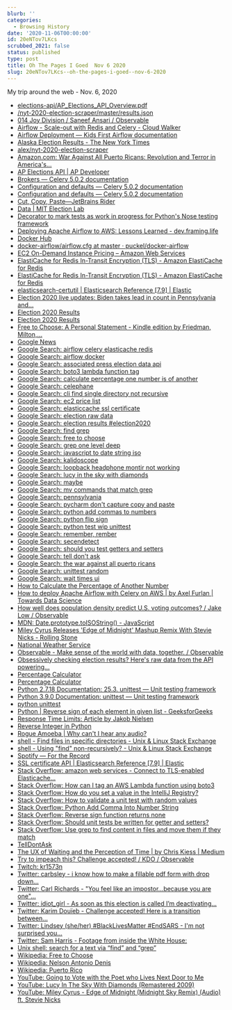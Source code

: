 ```yaml
---
blurb: ''
categories:
  - Browsing History
date: '2020-11-06T00:00:00'
id: 20eNTov7LKcs
scrubbed_2021: false
status: published
type: post
title: Oh The Pages I Goed  Nov 6 2020
slug: 20eNTov7LKcs--oh-the-pages-i-goed--nov-6-2020
---
```


My trip around the web - Nov. 6, 2020

- [elections-api/AP_Elections_API_Overview.pdf](https://developer.ap.org/ap-elections-api/AP_Elections_API_Overview.pdf)
- [/nyt-2020-election-scraper/master/results.json](https://raw.githubusercontent.com/alex/nyt-2020-election-scraper/master/results.json)
- [014 Joy Division / Saneef Ansari / Observable](https://observablehq.com/@saneef/004-joy-division)
- [Airflow - Scale-out with Redis and Celery - Cloud Walker](https://www.cloudwalker.io/2019/09/30/airflow-scale-out-with-redis-and-celery/)
- [Airflow Deployment — Kids First Airflow documentation](https://kids-first.github.io/kf-airflow-dags/deployment.html)
- [Alaska Election Results - The New York Times](https://www.nytimes.com/interactive/2020/11/03/us/elections/results-alaska.html)
- [alex/nyt-2020-election-scraper](https://github.com/alex/nyt-2020-election-scraper)
- [Amazon.com: War Against All Puerto Ricans: Revolution and Terror in America's...](https://www.amazon.com/dp/B06XBVKX21/ref=dp-kindle-redirect?_encoding=UTF8&btkr=1)
- [AP Elections API | AP Developer](https://developer.ap.org/ap-elections-api/)
- [Brokers — Celery 5.0.2 documentation](https://docs.celeryproject.org/en/stable/getting-started/brokers/index.html)
- [Configuration and defaults — Celery 5.0.2 documentation](https://docs.celeryproject.org/en/stable/userguide/configuration.html#std-setting-broker_use_ssl)
- [Configuration and defaults — Celery 5.0.2 documentation](https://docs.celeryproject.org/en/stable/userguide/configuration.html)
- [Cut, Copy, Paste—JetBrains Rider](https://www.jetbrains.com/help/rider/Cutting_Copying_and_Pasting.html#paste-selected)
- [Data | MIT Election Lab](https://electionlab.mit.edu/data)
- [Decorator to mark tests as work in progress for Python's Nose testing framework](https://gist.github.com/npryce/997195)
- [Deploying Apache Airflow to AWS: Lessons Learned - dev.framing.life](https://dev.framing.life/data/airflow-aws-lessons/)
- [Docker Hub](https://hub.docker.com/r/apache/airflow)
- [docker-airflow/airflow.cfg at master · puckel/docker-airflow](https://github.com/puckel/docker-airflow/blob/master/config/airflow.cfg)
- [EC2 On-Demand Instance Pricing – Amazon Web Services](https://aws.amazon.com/ec2/pricing/on-demand/)
- [ElastiCache for Redis In-Transit Encryption (TLS) - Amazon ElastiCache for Redis](https://docs.aws.amazon.com/AmazonElastiCache/latest/red-ug/in-transit-encryption.html#connect-tls)
- [ElastiCache for Redis In-Transit Encryption (TLS) - Amazon ElastiCache for Redis](https://docs.aws.amazon.com/AmazonElastiCache/latest/red-ug/in-transit-encryption.html)
- [elasticsearch-certutil | Elasticsearch Reference [7.9] | Elastic](https://www.elastic.co/guide/en/elasticsearch/reference/current/certutil.html)
- [Election 2020 live updates: Biden takes lead in count in Pennsylvania and...](https://www.washingtonpost.com/elections/2020/11/06/trump-biden-election-live-updates/)
- [Election 2020 Results](https://alex.github.io/nyt-2020-election-scraper/battleground-state-changes.html)
- [Election 2020 Results](https://alex.github.io/nyt-2020-election-scraper/battleground-state-changes.html#)
- [Free to Choose: A Personal Statement - Kindle edition by Friedman, Milton,...](https://www.amazon.com/dp/B004MYFLBS/ref=dp-kindle-redirect?_encoding=UTF8&btkr=1)
- [Google News](https://news.google.com/topstories?hl=en-US&gl=US&ceid=US:en)
- [Google Search: airflow celery elasticache redis](https://www.google.com/search?client=safari&rls=en&q=airflow+celery+elasticache+redis&ie=UTF-8&oe=UTF-8)
- [Google Search: airflow docker](https://www.google.com/search?client=safari&rls=en&q=airflow+docker&ie=UTF-8&oe=UTF-8)
- [Google Search: associated press election data api](https://www.google.com/search?client=safari&rls=en&q=associated+press+election+data+api&ie=UTF-8&oe=UTF-8)
- [Google Search: boto3 lambda function tag](https://www.google.com/search?newwindow=1&client=safari&rls=en&ei=222lX57XLKfr5gKj9qEo&q=boto3+lambda+function+tag&oq=boto3+lambda+function+tag&gs_lcp=CgZwc3ktYWIQAzIICCEQFhAdEB46BAgAEEc6CggAELEDEMkDEEM6BAgAEEM6AggAOgcIABCxAxBDOgUIABDJAzoICAAQyQMQkQI6BggAEBYQHjoJCAAQyQMQFhAeOgUIIRCgAVDZDFi1LWDIMWgDcAJ4AIABtwKIAdgQkgEIMTkuMy4wLjGYAQCgAQGqAQdnd3Mtd2l6yAEIwAEB&sclient=psy-ab&ved=0ahUKEwjesLj8n-7sAhWntVkKHSN7CAUQ4dUDCAw&uact=5)
- [Google Search: calculate percentage one number is of another](https://www.google.com/search?client=safari&rls=en&q=calculate+percentage+one+number+is+of+another&ie=UTF-8&oe=UTF-8)
- [Google Search: celephane](https://www.google.com/search?client=safari&rls=en&q=celephane&ie=UTF-8&oe=UTF-8)
- [Google Search: cli find single directory not recursive](https://www.google.com/search?newwindow=1&client=safari&rls=en&ei=46-kX_bzBqKK5wKWupywCw&q=cli+find+single+directory+not+recursive&oq=cli+find+single+directory+not+rec&gs_lcp=CgZwc3ktYWIQAxgBMgUIIRCgATIFCCEQoAEyBQghEKABMgUIIRCrAjoECAAQRzoICCEQFhAdEB5Q2C9YzEJgzlJoAHACeACAAYIBiAG7BpIBAzQuNJgBAKABAaoBB2d3cy13aXrIAQjAAQE&sclient=psy-ab)
- [Google Search: ec2 price list](https://www.google.com/search?client=safari&rls=en&q=ec2+price+list&ie=UTF-8&oe=UTF-8)
- [Google Search: elasticcache ssl certificate](https://www.google.com/search?newwindow=1&client=safari&rls=en&ei=HNSlX47VO4615gKujYLQDQ&q=elasticcache+ssl+certificate&oq=elasticcache+ssl+certificate&gs_lcp=CgZwc3ktYWIQAzIECAAQDToECAAQRzoGCAAQDRAeOggIABAIEA0QHjoKCAAQCBANEAoQHjoICAAQDRAFEB5Q0zpYrD9gk0RoAHADeACAAboBiAHgBJIBAzEuNJgBAKABAaoBB2d3cy13aXrIAQjAAQE&sclient=psy-ab&ved=0ahUKEwiO09y-ge_sAhWOmlkKHa6GANoQ4dUDCAw&uact=5)
- [Google Search: election raw data](https://www.google.com/search?client=safari&rls=en&q=election+raw+data&ie=UTF-8&oe=UTF-8)
- [Google Search: election results #election2020](https://www.google.com/search?q=election+results+%23election2020)
- [Google Search: find grep](https://www.google.com/search?client=safari&rls=en&q=find+grep&ie=UTF-8&oe=UTF-8)
- [Google Search: free to choose](https://www.google.com/search?client=safari&rls=en&q=free+to+choose&ie=UTF-8&oe=UTF-8)
- [Google Search: grep one level deep](https://www.google.com/search?client=safari&rls=en&q=grep+one+level+deep&ie=UTF-8&oe=UTF-8)
- [Google Search: javascript to date string iso](https://www.google.com/search?client=safari&rls=en&q=javascript+to+date+string+iso&ie=UTF-8&oe=UTF-8)
- [Google Search: kalidoscope](https://www.google.com/search?client=safari&rls=en&q=kalidoscope&ie=UTF-8&oe=UTF-8)
- [Google Search: loopback headphone montir not working](https://www.google.com/search?client=safari&rls=en&q=loopback+headphone+montir+not+working&ie=UTF-8&oe=UTF-8)
- [Google Search: lucy in the sky with diamonds](https://www.google.com/search?client=safari&rls=en&q=lucy+in+the+sky+with+diamonds&ie=UTF-8&oe=UTF-8)
- [Google Search: maybe](https://www.google.com/search?client=safari&rls=en&q=maybe&ie=UTF-8&oe=UTF-8)
- [Google Search: mv commands that match grep](https://www.google.com/search?client=safari&rls=en&q=mv+commands+that+match+grep&ie=UTF-8&oe=UTF-8)
- [Google Search: pennsylvania](https://www.google.com/search?client=safari&rls=en&q=pennsylvania&ie=UTF-8&oe=UTF-8)
- [Google Search: pycharm don't capture copy and paste](https://www.google.com/search?client=safari&rls=en&q=pycharm+don%27t+capture+copy+and+paste&ie=UTF-8&oe=UTF-8)
- [Google Search: python add commas to numbers](https://www.google.com/search?client=safari&rls=en&q=python+add+commas+to+numbers&ie=UTF-8&oe=UTF-8)
- [Google Search: python flip sign](https://www.google.com/search?client=safari&rls=en&q=python+flip+sign&ie=UTF-8&oe=UTF-8)
- [Google Search: python test wip unittest](https://www.google.com/search?newwindow=1&client=safari&rls=en&ei=MrmkX9jFDKSA5wLTuanIDw&q=python+test+wip+unittest&oq=python+test+wip+unittest&gs_lcp=CgZwc3ktYWIQAzIICCEQFhAdEB4yCAghEBYQHRAeOgQIABBHOgUIIRCrAjoHCCEQChCgAToFCCEQoAE6CwgAEMkDEAgQDRAeUOF9WI-PAWCzkAFoAHACeACAAckBiAHTB5IBBTcuMS4xmAEAoAEBqgEHZ3dzLXdpesgBCMABAQ&sclient=psy-ab&ved=0ahUKEwjYpvnW8-zsAhUkwFkKHdNcCvkQ4dUDCAw&uact=5)
- [Google Search: remember, rember](https://www.google.com/search?client=safari&rls=en&q=remember,+rember&ie=UTF-8&oe=UTF-8)
- [Google Search: secendetect](https://www.google.com/search?client=safari&rls=en&q=secendetect&ie=UTF-8&oe=UTF-8)
- [Google Search: should you test getters and setters](https://www.google.com/search?client=safari&rls=en&q=should+you+test+getters+and+setters&ie=UTF-8&oe=UTF-8)
- [Google Search: tell don't ask](https://www.google.com/search?client=safari&rls=en&q=tell+don%27t+ask&ie=UTF-8&oe=UTF-8)
- [Google Search: the war against all puerto ricans](https://www.google.com/search?q=the+war+against+all+puerto+ricans&newwindow=1&client=safari&rls=en&ei=d8-kX5X3Joiy5gLzq6LYBw&start=10&sa=N&ved=2ahUKEwjVjs31iO3sAhUImVkKHfOVCHsQ8NMDegQIHxBB&biw=960&bih=489)
- [Google Search: unittest random](https://www.google.com/search?client=safari&rls=en&q=unittest+random&ie=UTF-8&oe=UTF-8)
- [Google Search: wait times ui](https://www.google.com/search?client=safari&rls=en&q=wait+times+ui&ie=UTF-8&oe=UTF-8)
- [How to Calculate the Percentage of Another Number](https://sciencing.com/how-8165217-calculate-percentage-another-number.html)
- [How to deploy Apache Airflow with Celery on AWS | by Axel Furlan | Towards Data Science](https://towardsdatascience.com/how-to-deploy-apache-airflow-with-celery-on-aws-ce2518dbf631)
- [How well does population density predict U.S. voting outcomes? / Jake Low / Observable](https://observablehq.com/@jake-low/how-well-does-population-density-predict-u-s-voting-outcome)
- [MDN: Date.prototype.toISOString() - JavaScript](https://developer.mozilla.org/en-US/docs/Web/JavaScript/Reference/Global_Objects/Date/toISOString)
- [Miley Cyrus Releases 'Edge of Midnight' Mashup Remix With Stevie Nicks - Rolling Stone](https://www.rollingstone.com/music/music-news/miley-cyrus-stevie-nicks-edge-of-midnight-1086765/)
- [National Weather Service](https://www.weather.gov/)
- [Observable - Make sense of the world with data, together. / Observable](https://observablehq.com/)
- [Obsessively checking election results? Here's raw data from the API powering...](https://boingboing.net/2020/11/06/obsessively-checking-election-results-heres-raw-data-from-the-api-powering-the-new-york-times-election-site.html)
- [Percentage Calculator](http://www.csgnetwork.com/csgpercent.html)
- [Percentage Calculator](https://www.calculatorsoup.com/calculators/math/percentage.php)
- [Python 2.7.18 Documentation: 25.3. unittest — Unit testing framework](https://docs.python.org/2/library/unittest.html)
- [Python 3.9.0 Documentation: unittest — Unit testing framework](https://docs.python.org/3/library/unittest.html)
- [python unittest](http://xujihui1985.github.io/python/2015/02/21/python-unittest)
- [Python | Reverse sign of each element in given list - GeeksforGeeks](https://www.geeksforgeeks.org/python-reverse-sign-of-each-element-in-given-list/)
- [Response Time Limits: Article by Jakob Nielsen](https://www.nngroup.com/articles/response-times-3-important-limits/)
- [Reverse Integer in Python](https://www.tutorialspoint.com/reverse-integer-in-python)
- [Rogue Amoeba | Why can't I hear any audio?](https://rogueamoeba.com/support/knowledgebase/?showArticle=AudioHijackOutputDeviceBlock)
- [shell - Find files in specific directories - Unix & Linux Stack Exchange](https://unix.stackexchange.com/questions/479349/find-files-in-specific-directories)
- [shell - Using "find" non-recursively? - Unix & Linux Stack Exchange](https://unix.stackexchange.com/questions/298590/using-find-non-recursively)
- [Spotify — For the Record](https://newsroom.spotify.com/)
- [SSL certificate API | Elasticsearch Reference [7.9] | Elastic](https://www.elastic.co/guide/en/elasticsearch/reference/current/security-api-ssl.html)
- [Stack Overflow: amazon web services - Connect to TLS-enabled Elasticache...](https://stackoverflow.com/questions/63995039/connect-to-tls-enabled-elasticache-redis-from-airflow-celery-executor)
- [Stack Overflow: How can I tag an AWS Lambda function using boto3](https://stackoverflow.com/questions/43928791/how-can-i-tag-an-aws-lambda-function-using-boto3)
- [Stack Overflow: How do you set a value in the IntelliJ Registry?](https://stackoverflow.com/questions/28415695/how-do-you-set-a-value-in-the-intellij-registry)
- [Stack Overflow: How to validate a unit test with random values](https://stackoverflow.com/questions/26091330/how-to-validate-a-unit-test-with-random-values)
- [Stack Overflow: Python Add Comma Into Number String](https://stackoverflow.com/questions/5180365/python-add-comma-into-number-string)
- [Stack Overflow: Reverse sign function returns none](https://stackoverflow.com/questions/54034995/reverse-sign-function-returns-none)
- [Stack Overflow: Should unit tests be written for getter and setters?](https://stackoverflow.com/questions/6197370/should-unit-tests-be-written-for-getter-and-setters)
- [Stack Overflow: Use grep to find content in files and move them if they match](https://stackoverflow.com/questions/91899/use-grep-to-find-content-in-files-and-move-them-if-they-match)
- [TellDontAsk](https://martinfowler.com/bliki/TellDontAsk.html)
- [The UX of Waiting and the Perception of Time | by Chris Kiess | Medium](https://chriskiess.medium.com/the-ux-of-waiting-and-the-perception-of-time-eab52c459ce3)
- [Try to impeach this? Challenge accepted! / KDO / Observable](https://observablehq.com/@karimdouieb/try-to-impeach-this-challenge-accepted)
- [Twitch: kr1573n](https://www.twitch.tv/kr1573n)
- [Twitter: carbsley - i know how to make a fillable pdf form with drop down...](https://twitter.com/carbsley/status/1324701504192864256)
- [Twitter: Carl Richards - "You feel like an impostor...because you are one"...](https://twitter.com/behaviorgap/status/1324377927333675008)
- [Twitter: idiot_girl - As soon as this election is called I’m deactivating...](https://twitter.com/idiot_girl/status/1324750945096327168)
- [Twitter: Karim Douïeb - Challenge accepted! Here is a transition between...](https://twitter.com/karim_douieb/status/1181695687005745153)
- [Twitter: Lindsey (she/her) #BlackLivesMatter #EndSARS - I'm not surprised you...](https://twitter.com/LittleKope/status/1324748663567142913)
- [Twitter: Sam Harris - Footage from inside the White House: ](https://twitter.com/SamHarrisOrg/status/1324746064600076289)
- [Unix shell: search for a text via “find” and “grep”](https://2ality.com/2011/10/find-grep.html)
- [Wikipedia: Free to Choose](https://en.wikipedia.org/wiki/Free_to_Choose)
- [Wikipedia: Nelson Antonio Denis](https://en.wikipedia.org/wiki/Nelson_Antonio_Denis)
- [Wikipedia: Puerto Rico](https://en.wikipedia.org/wiki/Puerto_Rico)
- [YouTube: Going to Vote with the Poet who Lives Next Door to Me](https://www.youtube.com/watch?v=pA6MCQ7GmC4&feature=emb_logo)
- [YouTube: Lucy In The Sky With Diamonds (Remastered 2009)](https://www.youtube.com/watch?v=naoknj1ebqI)
- [YouTube: Miley Cyrus - Edge of Midnight (Midnight Sky Remix) (Audio) ft. Stevie Nicks](https://www.youtube.com/watch?v=7CoOLtQbmJI&feature=emb_logo)
